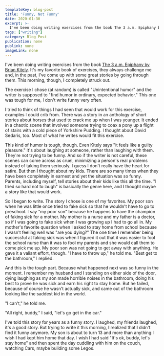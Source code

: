 ```yaml
---
templateKey: blog-post
title: 'Funny, Not Funny'
date: 2020-01-30
excerpt: >-
  I've been doing writing exercises from the book The 3 a.m. Epiphany by Brian Kitely. It's my favorite book of exercises, they always challenge me and, in the past, I've come up with some great stories by going through them. This morning, though, I completely struck out.
tags: ["writing"]
category: Blog Post
publication: none
publink: none
imageLink: none
---
```


I've been doing writing exercises from the book [The 3 a.m. Epiphany by Brian Kitely](https://www.betterworldbooks.com/product/detail/The-3-A-M--Epiphany--Uncommon-Writing-Exercises-That-Transform-Your-Fiction-9781582973517). It's my favorite book of exercises, they always challenge me and, in the past, I've come up with some great stories by going through them. This morning, though, I completely struck out.

The exercise I chose (at random) is called "Unintentional humor" and the writer is supposed to "find humor in ordinary, expected behavior." This one was tough for me, I don't write funny very often.

I tried to think of things I had seen that would work for this exercise, examples I could crib from. There was a story in an anthology of short stories about horses that used to crack me up when I was younger. It ended in a chaotic scene that involved someone trying to coax a pony up a flight of stairs with a cold piece of Yorkshire Pudding. I thought about David Sedaris, too. Most of what he writes would fit this exercise.

This kind of humor is tough, though. Even Kitely says "it feels like a guilty pleasure." It's about laughing at someone, rather than laughing with them. They're not trying to be funny. And so if the writer is not careful, these scenes can come across as cruel, minimizing a person's real problems instead of taking them seriously. I guess I don't really have the heart for satire.
But then I thought about my kids. There are so many times when they have been completely in earnest and yet the situation was so funny. Parents, including myself, tell stories about their kids like this all the time. "I tried so hard not to laugh" is basically the genre here, and I thought maybe a story like that would work.

So I began to write. The story I chose is one of my favorites. My poor son when he was little once tried to fake sick so that he wouldn't have to go to preschool. I say "my poor son" because he happens to have the champion of faking sick for a mother. My mother is a nurse and my father is a doctor, so if I was going to fake sick when I was growing up I had to go all in. My mother's favorite question when I asked to stay home from school because I wasn't feeling well was "are you dying?" The one time I remember being successful at faking sick was when I figured it out that it was easier to fool the school nurse than it was to fool my parents and she would call them to come pick me up. My poor son was not going to get away with anything.
He gave it a valiant effort, though. "I have to throw up," he told me.
"Best get to the bathroom," I replied.

And this is the tough part. Because what happened next was so funny in the moment. I remember my husband and I standing on either side of the door, dying laughing as my son made horrible noises in the bathroom, doing his best to prove he was sick and earn his right to stay home. But he failed, because of course he wasn't actually sick, and came out of the bathroom looking like the saddest kid in the world. 

"I can't," he told me.

"All right, buddy," I said, "let's go get in the car."

I've told this story for years as a funny story. I laughed, my friends laughed, it's a good story. But trying to write it this morning, I realized that I didn't find it funny anymore. My son is about to turn 13 and more than anything I wish I had kept him home that day. I wish I had said "It's ok, buddy, let's stay home" and then spent the day cuddling with him on the couch, watching Cars, maybe building some Legos. 